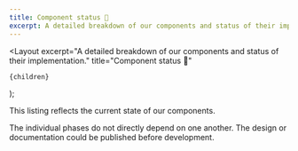 ```yaml
---
title: Component status 🚀
excerpt: A detailed breakdown of our components and status of their implementation.
---
```



  <Layout
    excerpt="A detailed breakdown of our components and status of their implementation."
    title="Component status 🚀"
  >
    {children}
  </Layout>
);

This listing reflects the current state of our components.

The individual phases do not directly depend on one another.
The design or documentation could be published before development.

<ComponentStatusList />
